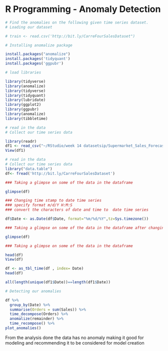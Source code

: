 
# R Programming - Anomaly Detection 



```{r}
# Find the anomalies on the following given time series dataset. 
# Loading our dataset

# train <- read.csv('http://bit.ly/CarreFourSalesDataset") 


```


```{r}
# Installing anomalize package

install.packages("anomalize")
install.packages('tidyquant')
install.packages('ggpubr')
```


```{r}
# load libraries

library(tidyverse)
library(anomalize)
library(tidyverse)
library(tidyquant)
library(lubridate)
library(ggplot2)
library(ggpubr)
library(anomalize)
library(tibbletime)
```


```{r}
# read in the data
# Collect our time series data

library(readr)
df1 <- read_csv("~/RStudio/week 14 datasetsip/Supermarket_Sales_Forecasting - Sales.csv")
View(df1)
```


```{r}
# read in the data
# Collect our time series data
library("data.table") 
df<- fread('http://bit.ly/CarreFourSalesDataset') 
```


```{r}
### Taking a glimpse on some of the data in the dataframe

glimpse(df)
```


```{r}
### Changing time stamp to date time series
### specify format m/d/Y H:M:S
### convert the characters of date and time to  date time series

df$Date <- as.Date(df$Date, format="%m/%d/%Y",tz=Sys.timezone())
```


```{r}
### Taking a glimpse on some of the data in the dataframe after changing datatype

glimpse(df)
```


```{r}
### Taking a glimpse on some of the data in the dataframe

head(df)
View(df)
```
```{r}

df <- as_tbl_time(df , index= Date)
head(df)
```


```{r}
all(length(unique(df1$Date))==length(df1$Date))
```


```{r}
# Detecting our anomalies

df %>%
  group_by(Date) %>%
  summarise(Orders = sum(Sales)) %>%
  time_decompose(Orders) %>%
  anomalize(remainder) %>%
  time_recompose() %>%
plot_anomalies()

```



From the analysis done the data has no anomaly making it good for modeling and recommending it to be considered for model creation

